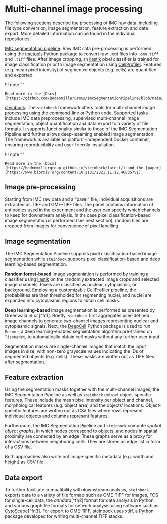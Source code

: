 # Multi-channel image processing {#processing}

The following sections describe the processing of IMC raw data, including file type conversion, image segmentation, feature extraction and data export.
More detailed information can be found in the individual repositories:

[IMC segmentation pipeline](https://github.com/BodenmillerGroup/ImcSegmentationPipeline): Raw IMC data pre-processing is performed using the 
[imctools](https://github.com/BodenmillerGroup/imctools) Python package to convert raw `.mcd` files into `.ome.tiff` and `.tiff` files.
After image cropping, an [ilastik](https://www.ilastik.org/) pixel classifier is trained for image classification prior to image segmentation 
using [CellProfiler](https://cellprofiler.org/). Features (e.g. mean pixel intensity) of segmented objects (e.g. cells) are quantified and
exported. 

!!! note ""
    
    Read more in the [Docs](https://github.com/BodenmillerGroup/ImcSegmentationPipeline/blob/main/scripts/imc_preprocessing.ipynb)

[steinbock](https://github.com/BodenmillerGroup/steinbock): The `steinbock` framework offers tools for multi-channel image processing using the command-line or Python code. 
Supported tasks include IMC data preprocessing, supervised multi-channel image segmentation, object quantification and data export to a variety of file formats. 
It supports functionality similar to those of the IMC Segmentation Pipeline and further allows deep-leaarning enabled image segmentation. 
The framework is available as platform-independent Docker container, ensuring reproducibility and user-friendly installation. 

!!! note ""

    Read more in the [Docs](https://bodenmillergroup.github.io/steinbock/latest/) and the [paper](https://www.biorxiv.org/content/10.1101/2021.11.12.468357v1).

## Image pre-processing 

Starting from IMC raw data and a "panel" file, individual acquisitions are extracted as TIFF and OME-TIFF files. 
The panel contains information of antibodies used in the experiment and the user can specify which channels to keep for downstream analysis.
In the case pixel classification-based image segmentation is performed (see next section), random tiles are cropped from images for convenience of pixel labelling.

## Image segmentation

The IMC Segmentation Pipeline supports pixel classification-based image segmentation while `steinbock` supports pixel classification-based and deep learning-based segmentation. 

**Random forest-based** image segmentation is performed by training a classifier using [Ilastik](https://www.ilastik.org/) on the randomly extracted image crops and selected image channels.
Pixels are classified as nuclear, cytoplasmic, or background. Employing a customizable [CellProfiler](https://cellprofiler.org/) pipeline, the probabilities are then thresholded for segmenting nuclei, and nuclei are expanded into cytoplasmic regions to obtain cell masks.

**Deep learning-based** image segmentation is performed as presented by Greenwald _et al._[^fn1]. 
Briefly, `steinbock` first aggregates user-defined image channels to generate two-channel images representing nuclear and cytoplasmic signals. 
Next, the [DeepCell](https://github.com/vanvalenlab/intro-to-deepcell) Python package is used to run `Mesmer`, a deep learning-enabled segmentation algorithm pre-trained on `TissueNet`, to automatically obtain cell masks without any further user input.

Segmentation masks are single-channel images that match the input images in size, with non-zero grayscale values indicating the IDs of segmented objects (e.g. cells).
These masks are written out as TIFF files after segmentation.

## Feature extraction

Using the segmentation masks together with the multi-channel images, the IMC Segmentation Pipeline as well as `steinbock` extract object-specific features.
These include the mean pixel intensity per object and channel, morphological features (e.g. object area) and the objects' locations.
Object-specific features are written out as CSV files where rows represent individual objects and columns represent features.

Furthermore, the IMC Segmentation Pipeline and `steinbock` compute _spatial object graphs_, in which nodes correspond to objects, and nodes in spatial proximity are connected by an edge.
These graphs serve as a proxy for interactions between neighboring cells. 
They are stored as edge list in form of a CSV file.

Both approaches also write out image-specific metadata (e.g. width and height) as CSV file.

## Data export

To further facilitate compatibility with downstream analysis, `steinbock` exports data to a variety of file formats such as OME-TIFF for images, FCS for single-cell data, the _anndata_[^fn2] format for data analysis in Python, and various graph file formats for network analysis using software such as [CytoScape](https://cytoscape.org/)[^fn3]. 
For export to OME-TIFF, steinbock uses [xtiff](https://github.com/BodenmillerGroup/xtiff), a Python package developed for writing multi-channel TIFF stacks.






